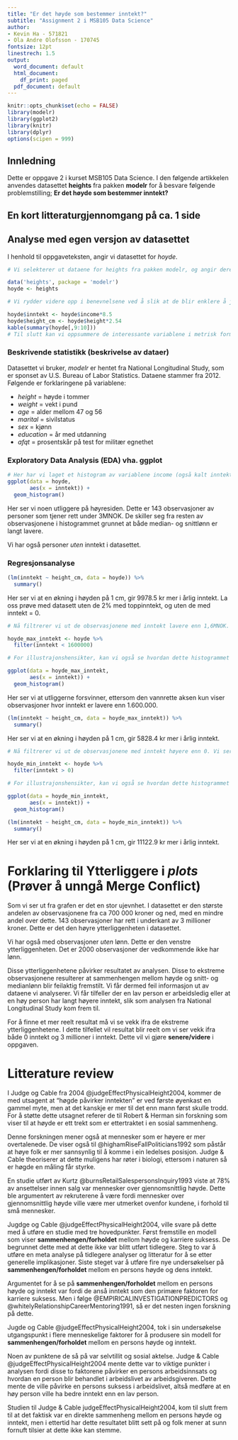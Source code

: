 ```yaml
---
title: "Er det høyde som bestemmer inntekt?"
subtitle: "Assignment 2 i MSB105 Data Science"
author:
- Kevin Ha - 571821
- Ola Andre Olofsson - 170745
fontsize: 12pt
linestrech: 1.5
output:
  word_document: default
  html_document:
    df_print: paged
  pdf_document: default
---
```


```r
knitr::opts_chunk$set(echo = FALSE)
library(modelr)
library(ggplot2)
library(knitr)
library(dplyr)
options(scipen = 999)
```

\newpage

## Innledning
Dette er oppgave 2 i kurset MSB105 Data Science. I den følgende artikkelen anvendes datasettet **heights** fra pakken **modelr** for å besvare følgende problemstilling;  **Er det høyde som bestemmer inntekt?**

## En kort litteraturgjennomgang på ca. 1 side

## Analyse med egen versjon av datasettet
I henhold til oppgaveteksten, angir vi datasettet for *hoyde*.
```r
# Vi selekterer ut dataene for heights fra pakken modelr, og angir deretter benevnelsen "hoyde"

data('heights', package = 'modelr')
hoyde <- heights

# Vi rydder videre opp i benevnelsene ved å slik at de blir enklere å jobbe med. Vi oversetter dem til norsk, samt omgjør måleenhetene til metriske.

hoyde$inntekt <- hoyde$income*8.5
hoyde$height_cm <- hoyde$height*2.54
kable(summary(hoyde[,9:10]))
# Til slutt kan vi oppsummere de interessante variablene i metrisk form, samt oversatt.
```

### Beskrivende statistikk (beskrivelse av dataer)
Datasettet vi bruker, *modelr* er hentet fra National Longitudinal Study, som er sponset av U.S. Bureau of Labor Statistics. Dataene stammer fra 2012.
Følgende er forklaringene på variablene:

- *height* = høyde i tommer
- *weight* = vekt i pund
- *age* = alder mellom 47 og 56
- *marital* = sivilstatus
- *sex* = kjønn
- *education* = år med utdanning
- *afqt* = prosentskår på test for militær egnethet

### Exploratory Data Analysis (EDA) vha. ggplot

```r
# Her har vi laget et histogram av variablene income (også kalt inntekt)
ggplot(data = hoyde,
       aes(x = inntekt)) + 
  geom_histogram()

```
Her ser vi noen utliggere på høyresiden. Dette er 143 observasjoner av personer som tjener rett under 3MNOK. De skiller seg fra resten av observasjonene i histogrammet grunnet at både median- og snittlønn er langt lavere.

Vi har også personer *uten* inntekt i datasettet.

### Regresjonsanalyse
```r
(lm(inntekt ~ height_cm, data = hoyde)) %>%
  summary()
```
Her ser vi at en økning i høyden på 1 cm, gir 9978.5 kr mer i årlig inntekt. La oss prøve med datasett uten de 2% med toppinntekt, og uten de med inntekt = 0.
```r
# Nå filtrerer vi ut de observasjonene med inntekt lavere enn 1,6MNOK. Vi ser da under "Environment" at vi sitter igjen med 6863 observasjoner i datasettet "hoyde_max_inntekt".

hoyde_max_inntekt <- hoyde %>%
  filter(inntekt < 1600000)

# For illustrajonshensikter, kan vi også se hvordan dette histogrammet har endret seg i forhold til det forrige.

ggplot(data = hoyde_max_inntekt,
       aes(x = inntekt)) + 
  geom_histogram()
```
Her ser vi at utliggerne forsvinner, ettersom den vannrette aksen kun viser observasjoner hvor inntekt er lavere enn 1.600.000.
```r
(lm(inntekt ~ height_cm, data = hoyde_max_inntekt)) %>%
  summary()
```
Her ser vi at en økning i høyden på 1 cm, gir 5828.4 kr mer i årlig inntekt.
```r
# Nå filtrerer vi ut de observasjonene med inntekt høyere enn 0. Vi ser da under "Environment" at vi sitter igjen med 6863 observasjoner i datasettet "hoyde_max_inntekt".

hoyde_min_inntekt <- hoyde %>%
  filter(inntekt > 0)

# For illustrajonshensikter, kan vi også se hvordan dette histogrammet har endret seg i forhold til det forrige.

ggplot(data = hoyde_min_inntekt,
       aes(x = inntekt)) + 
  geom_histogram()
```

```r
(lm(inntekt ~ height_cm, data = hoyde_min_inntekt)) %>%
  summary()
```
Her ser vi at en økning i høyden på 1 cm, gir 11122.9 kr mer i årlig inntekt.

# Forklaring til Ytterliggere i *plots* (Prøver å unngå Merge Conflict)

Som vi ser ut fra grafen er det en stor ujevnhet. I datasettet er den største andelen av observasjonene fra ca 700 000 kroner og ned, med en mindre andel over dette. 143 observasjoner har rett i underkant av 3 millioner kroner. Dette er det den høyre ytterliggenheten i datasettet.

Vi har også med observasjoner *uten* lønn. Dette er den venstre ytterliggenheten. Det er 2000 observasjoner der vedkommende ikke har lønn.

Disse ytterliggenhetene påvirker resultatet av analysen. Disse to ekstreme observasjonene resulterer at sammenhengen mellom høyde og snitt- og medianlønn blir feilaktig fremstilt. Vi får dermed feil informasjon ut av dataene vi analyserer. Vi får tilfeller der en lav person er arbeidsledig eller at en høy person har langt høyere inntekt, slik som analysen fra National Longitudinal Study kom frem til.


For å finne et mer reelt resultat må vi se vekk ifra de ekstreme ytterliggenhetene. I dette tilfellet vil resultat blir reelt om vi ser vekk ifra både 0 inntekt og 3 millioner i inntekt. Dette vil vi gjøre **senere/videre** i oppgaven.

# Litterature review

I Judge og Cable fra 2004 @judgeEffectPhysicalHeight2004, kommer de med utsagent at "høgde påvirker inntekten" er ved første øyenkast en gammel myte, men at det kanskje er mer til det enn mann først skulle trodd. For å støtte dette utsagnet referer de til Robert & Herman sin forskning som viser til at høyde er ett trekt som er ettertraktet i en sosial sammenheng.

Denne forskningen mener også at mennesker som er høyere er mer overtalenede. De viser også til @highamRiseFallPoliticians1992 som påstår at høye folk er mer sannsynlig til å komme i ein ledelses posisjon. Judge & Cable theoriserer at dette muligens har røter i biologi, ettersom i naturen så er høgde en måling får styrke.

En studie utført av Kurtz @burnsRetailSalespersonsInquiry1993 viste at 78% av ansettelser innen salg var mennesker over gjennomsnittlig høyde. Dette ble argumentert av rekruterene å være fordi mennesker over gjennomsnittlig høyde ville være mer utmerket ovenfor kundene, i forhold til små mennesker.

Jugdge og Cable @judgeEffectPhysicalHeight2004, ville svare på dette med å utføre en studie med tre hovedpunkter. Først fremstille en modell som viser **sammenhengen/forholdet** mellom høyde og karriere suksess. De begrunnet dette med at dette ikke var blitt utført tidlegere. Steg to var å utføre en meta analyse på tidlegere analyser og litteratur for å se etter generelle implikasjoner. Siste steget var å utføre fire nye undersøkelser på **sammenhengen/forholdet** mellom en persons høyde og dens inntekt.

Argumentet for å se på **sammenhengen/forholdet** mellom en persons høyde og inntekt var fordi de anså inntekt som den primære faktoren for karriere suksess. Men i følge @EMPIRICALINVESTIGATIONPREDICTORS og @whitelyRelationshipCareerMentoring1991, så er det nesten ingen forskning på dette.

Jugde og Cable @judgeEffectPhysicalHeight2004, tok i sin undersøkelse utgangspunkt i flere menneskelige faktorer for å produsere sin modell for **sammenhengen/forholdet** mellom en persons høyde og inntekt.

Noen av punktene de så på var selvtillit og sosial aktelse. Judge & Cable @judgeEffectPhysicalHeight2004 mente dette var to viktige punkter i analysen fordi disse to faktorene påvirker en persons arbeidsinnsats og hvordan en person blir behandlet i arbeidslivet av arbeidsgiveren. Dette mente de ville påvirke en persons suksess i arbeidslivet, altså medføre at en høy person ville ha bedre inntekt enn en lav person.

Studien til Judge & Cable judgeEffectPhysicalHeight2004, kom til slutt frem til at det faktisk var en direkte sammenheng mellom en persons høyde og inntekt, men i ettertid har dette resultatet blitt sett på og folk mener at sunn fornuft tilsier at dette ikke kan stemme.
